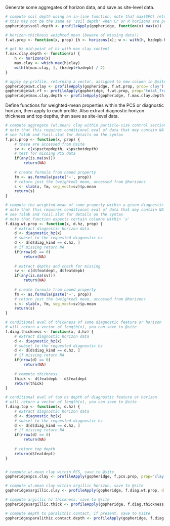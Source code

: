 <!--
manually process like this:
library(knitr); library(markdown)
knit('aqp-intro.Rmd')
markdownToHTML('aqp-intro.md', 'aqp-intro.html')
-->

Generate some aggregates of horizon data, and save as site-level data.
```{r gopheridge-demo-2, eval=TRUE}
# compute soil depth using an in-line function, note that max(SPC) returns the bottom-most depth
# this may not be the same as 'soil depth' when Cr or R horizons are present
gopheridge$soil.depth <- profileApply(gopheridge, function(x) max(x))

# horizon-thickness weighted mean (beware of missing data!)
f.wt.prop <- function(x, prop) {h <- horizons(x); w <- with(h, hzdepb-hzdept); wtd.mean(h[[prop]], weights=w)}

# get hz mid-point of hz with max clay content
f.max.clay.depth <- function(x) {
	h <- horizons(x) 
	max.clay <- which.max(h$clay) 
	with(h[max.clay, ], (hzdept+hzdepb) / 2)
}

# apply by-profile, returning a vector, assigned to new column in @site
gopheridge$wt.clay <- profileApply(gopheridge, f.wt.prop, prop='clay')
gopheridge$wt.rf <- profileApply(gopheridge, f.wt.prop, prop='total_frags_pct')
gopheridge$max.clay.depth <- profileApply(gopheridge, f.max.clay.depth)
```

Define functions for weighted-mean properties within the PCS or diagnostic horizon, then apply to each profile. Also extract diagnostic horizon thickness and top depths, then save as site-level data.
```{r gopheridge-demo-3, eval=TRUE}
# compute aggregate (wt.mean) clay within particle-size control section
# note that this requires conditional eval of data that may contain NA
# see ?slab and ?soil.slot for details on the syntax
f.pcs.prop <- function(x, prop) {
	# these are accessed from @site
	sv <- c(x$psctopdepth, x$pscbotdepth)
	# test for missing PCS data
	if(any(is.na(sv)))
		return(NA)
	
	# create formula from named property
	fm <- as.formula(paste('~', prop))
	# return just the (weighted) mean, accessed from @horizons
	s <- slab(x, fm, seg_vect=sv)$p.mean
	return(s)
}

# compute the weighted-mean of some property within a given diagnostic horizon
# note that this requires conditional eval of data that may contain NA
# see ?slab and ?soil.slot for details on the syntax
# note that function expects certain columns within 'x'
f.diag.wt.prop <- function(x, d.hz, prop) {
	# extract diagnostic horizon data
	d <- diagnostic_hz(x)
	# subset to the requested diagnostic hz
	d <- d[d$diag_kind == d.hz, ]
	# if missing return NA
	if(nrow(d) == 0)
		return(NA)
	
	# extract depths and check for missing
	sv <- c(d$featdept, d$featdepb)
	if(any(is.na(sv)))
		return(NA)
	
	# create formula from named property
	fm <- as.formula(paste('~', prop))
	# return just the (weighted) mean, accessed from @horizons
	s <- slab(x, fm, seg_vect=sv)$p.mean
	return(s)
}

# conditional eval of thickness of some diagnostic feature or horizon
# will return a vector of length(x), you can save to @site
f.diag.thickness <- function(x, d.hz) {
	# extract diagnostic horizon data
	d <- diagnostic_hz(x)
	# subset to the requested diagnostic hz
	d <- d[d$diag_kind == d.hz, ]
	# if missing return NA
	if(nrow(d) == 0)
		return(NA)
	
	# compute thickness
	thick <- d$featdepb - d$featdept
	return(thick)
}

# conditional eval of top hz depth of diagnostic feature or horizon
# will return a vector of length(x), you can save to @site
f.diag.top <- function(x, d.hz) {
	# extract diagnostic horizon data
	d <- diagnostic_hz(x)
	# subset to the requested diagnostic hz
	d <- d[d$diag_kind == d.hz, ]
	# if missing return NA
	if(nrow(d) == 0)
		return(NA)
	
	# return top depth
	return(d$featdept)
}


# compute wt.mean clay within PCS, save to @site
gopheridge$pcs.clay <- profileApply(gopheridge, f.pcs.prop, prop='clay')

# compute wt.mean clay within argillic horizon, save to @site
gopheridge$argillic.clay <- profileApply(gopheridge, f.diag.wt.prop, d.hz='argillic horizon', prop='clay')

# compute argillic hz thickness, save to @site
gopheridge$argillic.thick <- profileApply(gopheridge, f.diag.thickness, d.hz='argillic horizon')

# compute depth to paralithic contact, if present, save to @site
gopheridge$paralithic.contact.depth <- profileApply(gopheridge, f.diag.top, d.hz='paralithic contact')
```
